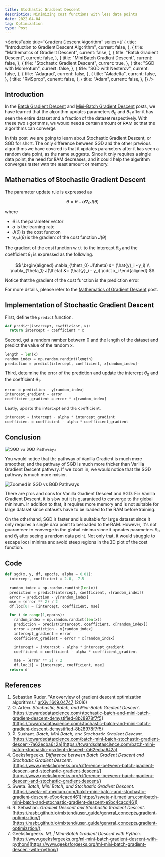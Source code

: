 ```yaml
---
title: Stochastic Gradient Descent
description: Minimizing cost functions with less data points
date: 2022-04-04
tag: Optimization
type: Post
---
```


<SeriesTable
  title="Gradient Descent Algorithm"
  series={[
    {
      title: "Introduction to Gradient Descent Algorithm",
      current: false,
    },
    {
      title: "Mathematics of Gradient Descent",
      current: false,
    },
    {
      title: "Batch Gradient Descent",
      current: false,
    },
    {
      title: "Mini Batch Gradient Descent",
      current: false,
    },
    {
      title: "Stochastic Gradient Descent",
      current: true,
    },
    {
      title: "SGD with Momentum",
      current: false,
    },
    {
      title: "SGD with Nesterov",
      current: false,
    },
    {
      title: "Adagrad",
      current: false,
    },
    {
      title: "Adadelta",
      current: false,
    },
    {
      title: "RMSprop",
      current: false,
    },
    {
      title: "Adam",
      current: false,
    },
  ]}
/>

## Introduction

In the [Batch Gradient Descent](/posts/batch-gradient-descent) and
[Mini-Batch Gradient Descent](/posts/mini-batch-gradient-descent) posts,
we have learned that the algorithm updates parameters $\theta_0$ and $\theta_1$ after it has seen the entire dataset and a fraction of the dataset respectively.
With these two algorithms, we would need a certain amount of RAM so that the algorithms can converge.

In this post, we are going to learn about Stochastic Gradient Descent, or SGD for short.
The only difference between SGD and the other previous algorithms we have covered is that
it updates parameters after it has seen a random data point, as the name suggests.
Since it only requires a single data point, the need for RAM decreases, and it could help the algorithm converges faster with the least amount of memory.

## Mathematics of Stochastic Gradient Descent

The parameter update rule is expressed as

$$
\theta = \theta - \alpha \nabla_{\theta} J(\theta)
$$

where

- $\theta$ is the parameter vector
- $\alpha$ is the learning rate
- $J(\theta)$ is the cost function
- $\nabla_{\theta} J(\theta)$ is the gradient of the cost function $J(\theta)$

The gradient of the cost function w.r.t. to the intercept $\theta_0$
and the coefficient $\theta_1$ is expressed as the following.

$$
\begin{aligned}
\nabla_{\theta_0} J(\theta) &= (\hat{y}_i - y_i) \\
\nabla_{\theta_1} J(\theta) &= (\hat{y}_i - y_i) \cdot x_i
\end{aligned}
$$

Notice that the gradient of the cost function is the prediction error.

For more details, please refer to the [Mathematics of Gradient Descent](/posts/mathematics-of-gradient-descent) post.

## Implementation of Stochastic Gradient Descent

First, define the `predict` function.

```python
def predict(intercept, coefficient, x):
  return intercept + coefficient * x
```

Second, get a random number between 0 and the
length of the dataset and predict the value of the random x.

```python
length = len(x)
random_index = np.random.randint(length)
prediction = predict(intercept, coefficient, x[random_index])
```

Third, determine the error of the prediction and
update the intercept $\theta_0$ and the coefficient $\theta_1$.

```python
error = prediction - y[random_index]
intercept_gradient = error
coefficient_gradient = error * x[random_index]
```

Lastly, update the intercept and the coefficient.

```python
intercept = intercept - alpha * intercept_gradient
coefficient = coefficient - alpha * coefficient_gradient
```

## Conclusion

![SGD vs BGD Pathways](/assets/posts/stochastic-gradient-descent/gd-sgd-pathways.png)

You would notice that the pathway of Vanilla Gradient is much more smoother,
and the pathway of SGD is much more thicker than Vanilla Gradient Descent pathway.
If we zoom in, we would notice that the SGD pathway is much more noisier.

![Zoomed in SGD vs BGD Pathways](/assets/posts/stochastic-gradient-descent/gd-sgd-pathways-zoomed.png)

There are pros and cons for Vanilla Gradient Descent and SGD.
For Vanilla Gradient Descent, it is slow but it is guaranteed to converge to the global minimum.
In addition to that, it requires more memory and is not suitable for large dataset since datasets have to be loaded to the RAM before training.

On the otherhand, SGD is faster and is suitable for large dataset since it only requires a single data point to be loaded to the RAM.
However, it's not guaranteed to converge to the global minima since it updates parameters $\theta_0$ and $\theta_1$ after seeing a random data point.
Not only that, it would struggle to escape local minima and avoid steep regions in the 3D plot of the cost function.

## Code

```python
def sgd(x, y, df, epochs, alpha = 0.01):
  intercept, coefficient = 2.0, -7.5

  random_index = np.random.randint(len(x))
  prediction = predict(intercept, coefficient, x[random_index])
  error = prediction - y[random_index]
  mse = (error ** 2) / 2
  df.loc[0] = [intercept, coefficient, mse]

  for i in range(1,epochs):
    random_index = np.random.randint(len(x))
    prediction = predict(intercept, coefficient, x[random_index])
    error = prediction - y[random_index]
    intercept_gradient = error
    coefficient_gradient = error * x[random_index]

    intercept = intercept - alpha * intercept_gradient
    coefficient = coefficient - alpha * coefficient_gradient

    mse = (error ** 2) / 2
    df.loc[i] = [intercept, coefficient, mse]
  return df
```

## References

1. Sebastian Ruder. "An overview of gradient descent optimization algorithms." [arXiv:1609.04747](https://arxiv.org/abs/1609.04747) (2016)
2. O. Artem. _Stochastic, Batch, and Mini-Batch Gradient Descent_. [https://towardsdatascience.com/stochastic-batch-and-mini-batch-gradient-descent-demystified-8b28978f7f5](https://towardsdatascience.com/stochastic-batch-and-mini-batch-gradient-descent-demystified-8b28978f7f5)
3. P. Sushant. _Batch, Mini Batch, and Stochastic Gradient Descent_. [https://towardsdatascience.com/batch-mini-batch-stochastic-gradient-descent-7a62ecba642a](https://towardsdatascience.com/batch-mini-batch-stochastic-gradient-descent-7a62ecba642a)
4. Geeksforgeeks. _Difference between Batch Gradient Descent and Stochastic Gradient Descent_. [https://www.geeksforgeeks.org/difference-between-batch-gradient-descent-and-stochastic-gradient-descent/](https://www.geeksforgeeks.org/difference-between-batch-gradient-descent-and-stochastic-gradient-descent/)
5. Sweta. _Batch, Mini Batch, and Stochastic Gradient Descent_. [https://sweta-nit.medium.com/batch-mini-batch-and-stochastic-gradient-descent-e9bc4cacd461](https://sweta-nit.medium.com/batch-mini-batch-and-stochastic-gradient-descent-e9bc4cacd461)
6. R. Sebastian. _Gradient Descent and Stochastic Gradient Descent_. [https://rasbt.github.io/mlxtend/user_guide/general_concepts/gradient-optimization/](https://rasbt.github.io/mlxtend/user_guide/general_concepts/gradient-optimization/)
7. Geeksforgeeks. _ML | Mini-Batch Gradient Descent with Python_. [https://www.geeksforgeeks.org/ml-mini-batch-gradient-descent-with-python/](https://www.geeksforgeeks.org/ml-mini-batch-gradient-descent-with-python/)
